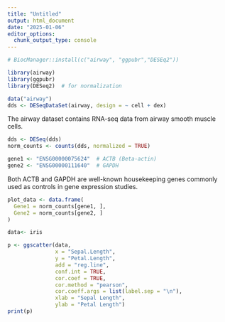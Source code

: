 ```yaml
---
title: "Untitled"
output: html_document
date: "2025-01-06"
editor_options: 
  chunk_output_type: console
---
```


```r
# BiocManager::install(c("airway", "ggpubr","DESEq2"))

library(airway)  
library(ggpubr)  
library(DESeq2)  # for normalization

data("airway")
dds <- DESeqDataSet(airway, design = ~ cell + dex)

```

The airway dataset contains RNA-seq data from airway smooth muscle cells.

```r
dds <- DESeq(dds)  
norm_counts <- counts(dds, normalized = TRUE) 
```


```r
gene1 <- "ENSG00000075624"  # ACTB (Beta-actin)  
gene2 <- "ENSG00000111640"  # GAPDH  

```
Both ACTB and GAPDH are well-known housekeeping genes commonly used as controls in gene expression studies.

```r
plot_data <- data.frame(  
  Gene1 = norm_counts[gene1, ],  
  Gene2 = norm_counts[gene2, ]  
)

data<- iris
```

```r
p <- ggscatter(data,  
               x = "Sepal.Length",  
               y = "Petal.Length",  
               add = "reg.line",  
               conf.int = TRUE,  
               cor.coef = TRUE,  
               cor.method = "pearson",  
               cor.coeff.args = list(label.sep = "\n"),  
               xlab = "Sepal Length",  
               ylab = "Petal Length")  
print(p)  

```